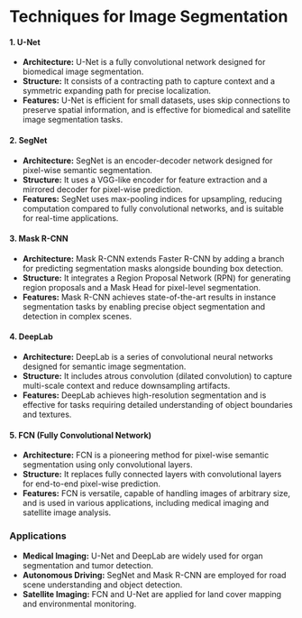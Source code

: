 # Techniques for Image Segmentation

#### 1. U-Net
- **Architecture:** U-Net is a fully convolutional network designed for biomedical image segmentation.
- **Structure:** It consists of a contracting path to capture context and a symmetric expanding path for precise localization.
- **Features:** U-Net is efficient for small datasets, uses skip connections to preserve spatial information, and is effective for biomedical and satellite image segmentation tasks.

#### 2. SegNet
- **Architecture:** SegNet is an encoder-decoder network designed for pixel-wise semantic segmentation.
- **Structure:** It uses a VGG-like encoder for feature extraction and a mirrored decoder for pixel-wise prediction.
- **Features:** SegNet uses max-pooling indices for upsampling, reducing computation compared to fully convolutional networks, and is suitable for real-time applications.

#### 3. Mask R-CNN
- **Architecture:** Mask R-CNN extends Faster R-CNN by adding a branch for predicting segmentation masks alongside bounding box detection.
- **Structure:** It integrates a Region Proposal Network (RPN) for generating region proposals and a Mask Head for pixel-level segmentation.
- **Features:** Mask R-CNN achieves state-of-the-art results in instance segmentation tasks by enabling precise object segmentation and detection in complex scenes.

#### 4. DeepLab
- **Architecture:** DeepLab is a series of convolutional neural networks designed for semantic image segmentation.
- **Structure:** It includes atrous convolution (dilated convolution) to capture multi-scale context and reduce downsampling artifacts.
- **Features:** DeepLab achieves high-resolution segmentation and is effective for tasks requiring detailed understanding of object boundaries and textures.

#### 5. FCN (Fully Convolutional Network)
- **Architecture:** FCN is a pioneering method for pixel-wise semantic segmentation using only convolutional layers.
- **Structure:** It replaces fully connected layers with convolutional layers for end-to-end pixel-wise prediction.
- **Features:** FCN is versatile, capable of handling images of arbitrary size, and is used in various applications, including medical imaging and satellite image analysis.

### Applications
- **Medical Imaging:** U-Net and DeepLab are widely used for organ segmentation and tumor detection.
- **Autonomous Driving:** SegNet and Mask R-CNN are employed for road scene understanding and object detection.
- **Satellite Imaging:** FCN and U-Net are applied for land cover mapping and environmental monitoring.

